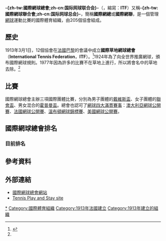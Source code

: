 {{noteTA
|T=zh-hans:国际网球联合会; zh-tw:國際網球總會;
|1=zh-hans:国际网球联合会; zh-tw:國際網球總會;
|2=zh-hans:费德勒;zh-hk:費達拿;zh-tw:費德勒;
|G1=Tennis
}}
{{Infobox Organization
| name = 國際網球總會
| original_name = {{lang|en|International Tennis Federation}}
| image = International Tennis Federation logo.svg
| size = 
| caption = 國際網球總會標誌
| motto = 
| formation = 1913年3月1日
| headquarters = {{GBR}}[[倫敦|倫敦]]
| type = 體育運動
| leader_title=主席
| leader_name = Francesco Ricci Bitti
| membership = 205個會員協會
| web = www.itftennis.com
}}
{{ATP边栏导航}}

'''-{zh-tw:國際網球總會;zh-cn:国际网球联合会}-'''（{{lang-en|'''I'''nternational '''T'''ennis '''F'''ederation}}，縮寫：'''ITF'''）又稱'''-{zh-tw:國際網球聯合會;zh-cn:国际网球总会}-'''，簡稱'''國際網總'''或'''國際網聯'''，是一個管理[[網球|網球]]運動比賽的國際體育組織，由205個協會組成。

== 歷史 ==
1913年3月1日，12個協會在[[法國|法國]][[巴黎|巴黎]]的會議中成立'''國際草地網球總會'''（'''International Tennis Federation'''，'''ITF'''）。<ref name="history">{{Cite web |url=http://www.itftennis.com/abouttheitf/abouttheitf/history.asp |title=History of the ITF |accessdate=2010-09-20 |archive-date=2010-12-06 |archive-url=https://web.archive.org/web/20101206002107/http://www.itftennis.com/abouttheitf/abouttheitf/history.asp |dead-url=no }}</ref>1924年為了向全世界推廣網球，頒布國際網球規則。1977年因為許多的比賽不在草地上進行，所以將會名中的草地去除。<ref name="history" />

== 比賽 ==
國際網球總會主辦三項國際團體比賽，分別為男子團體的[[戴維斯盃|戴維斯盃]]、女子團體的[[協會盃|聯會盃]]、男女混合的[[霍普曼盃|霍普曼盃]]。總會也認可了[[網球|網球]][[网球大满贯|四大滿貫賽事]]：[[澳大利亞網球公開賽|澳大利亞網球公開賽]]、[[法國網球公開賽|法國網球公開賽]]、[[溫布頓網球錦標賽|溫布頓網球錦標賽]]、[[美國網球公開賽|美國網球公開賽]]。

==國際網球總會排名==
{{Main|ATP排名}}
===目前排名===
{{col-begin}}
{{col-2}}
{{目前ATP男子單打世界排名}}
{{col-2}}
{{目前ATP男子雙打世界排名}}
{{col-end}} 
== 參考資料 ==
{{reflist}}

== 外部連結 ==
* [http://www.itftennis.com/ 國際網球總會網站]{{Wayback|url=http://www.itftennis.com/ |date=20110212033507 }}
* [http://www.tennisplayandstay.com Tennis Play and Stay site] {{Wayback|url=http://www.tennisplayandstay.com/ |date=20130718140305 }}

{{網球主題}}
{{Authority control}}
[[Category:网球组织|*]]
[[Category:國際體育組織|Category:國際體育組織]]
[[Category:1913年法國建立|Category:1913年法國建立]]
[[Category:1913年建立的組織|Category:1913年建立的組織]]